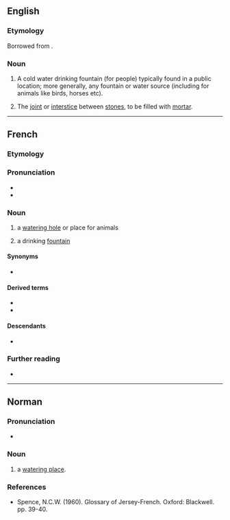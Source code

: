 ==English==

===Etymology===
Borrowed from {{bor|en|fr|abreuvoir||a [[watering]] place}}.

===Noun===
{{en-noun}}

# A cold water drinking fountain (for people) typically found in a public location; more generally, any fountain or water source (including for animals like birds, horses etc).
# {{lb|en|obsolete|masonry}} The [[joint]] or [[interstice]] between [[stone]]s, to be filled with [[mortar]].
#: {{rfquotek|en|Gwilt}}

----

==French==

===Etymology===
{{suffix|fr|abreuver|oir}}

===Pronunciation===
* {{fr-IPA}}
* {{audio|fr|Fr-abreuvoir.ogg|audio}}

===Noun===
{{fr-noun|m}}

# a [[watering hole]] or place for animals
# {{lb|fr|Canada|proscribed}} a drinking [[fountain]]

====Synonyms====
* {{sense|drinking fountain}} {{l|fr|fontaine}} {{qualifier|mostly Europe}}

====Derived terms====
* {{l|fr|abreuvoir à mouches}}
* {{l|fr|borne-abreuvoir}}

====Descendants====
* {{desc|en|abreuvoir|bor=1}}

===Further reading===
* {{R:TLFi}}

----

==Norman==

===Pronunciation===
* {{a|Jersey}} {{IPA|nrf|/abrəvwar/}}

===Noun===
{{head|nrf|noun|g=m|plural|abreuvoirs}}

# {{lb|nrf|Jersey}} a [[watering place]].

===References===
* Spence, N.C.W. (1960). Glossary of Jersey-French. Oxford: Blackwell. pp. 39-40.